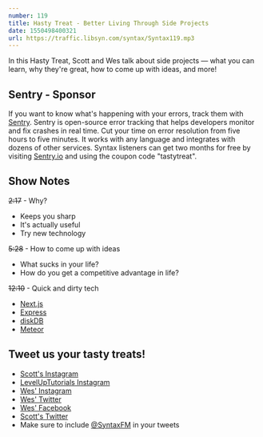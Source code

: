 ```yaml
---
number: 119
title: Hasty Treat - Better Living Through Side Projects
date: 1550498400321
url: https://traffic.libsyn.com/syntax/Syntax119.mp3
---
```


In this Hasty Treat, Scott and Wes talk about side projects — what you can learn, why they're great, how to come up with ideas, and more!

## Sentry - Sponsor

If you want to know what's happening with your errors, track them with [Sentry](https://sentry.io/). Sentry is open-source error tracking that helps developers monitor and fix crashes in real time. Cut your time on error resolution from five hours to five minutes. It works with any language and integrates with dozens of other services. Syntax listeners can get two months for free by visiting [Sentry.io](https://sentry.io/) and using the coupon code "tastytreat".

## Show Notes

~~2:17~~ - Why?

* Keeps you sharp
* It's actually useful
* Try new technology

~~5:28~~ - How to come up with ideas

* What sucks in your life?
* How do you get a competitive advantage in life?

~~12:10~~ - Quick and dirty tech

* [Next.js](https://nextjs.org/)
* [Express](https://expressjs.com/)
* [diskDB](https://github.com/arvindr21/diskDB)
* [Meteor](https://www.meteor.com/)

## Tweet us your tasty treats!
* [Scott's Instagram](https://www.instagram.com/stolinski/)
* [LevelUpTutorials Instagram](https://www.instagram.com/LevelUpTutorials/)
* [Wes' Instagram](https://www.instagram.com/wesbos/)
* [Wes' Twitter](https://twitter.com/wesbos)
* [Wes' Facebook](https://www.facebook.com/wesbos.developer)
* [Scott's Twitter](https://twitter.com/stolinski)
* Make sure to include [@SyntaxFM](https://twitter.com/SyntaxFM) in your tweets